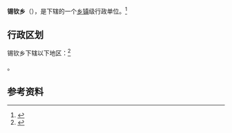 {{中国乡级行政区|54/23/26/207/000}}

'''锡钦乡'''（{{bo|z=གཞིས་ཆེན་}}），是{{PRC admin/fullname|54/23/26/207/000|3}}下辖的一个[[乡镇|乡镇]]级行政单位。<ref>{{PRC admin/ref sgc|{{PRC admin/parent|54/23/26/207/000}}}}</ref>

== 行政区划 ==

锡钦乡下辖以下地区：<ref>{{PRC admin/ref sgc|54/23/26/207/000}}</ref>

{{PRC admin/children|54/23/26/207/000}}。

== 参考资料 ==

{{reflist}}

{{行政区划小作品}}
{{PRC admin/navcat|54/23/26/207/000}}